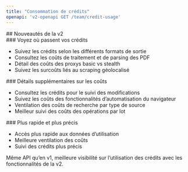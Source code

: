 ```yaml
---
title: "Consommation de crédits"
openapi: 'v2-openapi GET /team/credit-usage'
---
```


<div id="whats-new-in-v2">
  ## Nouveautés de la v2
</div>

<div id="see-where-your-credits-go">
  ### Voyez où passent vos crédits
</div>

- Suivez les crédits selon les différents formats de sortie
- Consultez les coûts de traitement et de parsing des PDF
- Détail des coûts des proxys basic vs stealth
- Suivez les surcoûts liés au scraping géolocalisé

<div id="more-cost-details">
  ### Détails supplémentaires sur les coûts
</div>

- Consultez les crédits pour le suivi des modifications
- Suivez les coûts des fonctionnalités d’automatisation du navigateur
- Ventilation des coûts de recherche par type de source
- Meilleur suivi des coûts des opérations par lot

<div id="faster-and-more-accurate">
  ### Plus rapide et plus précis
</div>

- Accès plus rapide aux données d’utilisation
- Meilleure ventilation des coûts
- Suivi des crédits plus précis

Même API qu’en v1, meilleure visibilité sur l’utilisation des crédits avec les fonctionnalités de la v2.